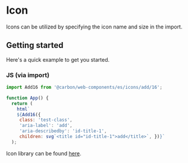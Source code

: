 
<Meta of={IconStories} />

# Icon

Icons can be utilized by specifying the icon name and size in the import.

## Getting started

Here's a quick example to get you started.

### JS (via import)

```javascript
import Add16 from '@carbon/web-components/es/icons/add/16';

function App() {
  return (
    html`
    ${Add16({
     class: 'test-class',
     'aria-label': 'add',
     'aria-describedby': 'id-title-1',
     children: svg`<title id="id-title-1">add</title>`, })}`
  );
```

Icon library can be found
[here](https://www.carbondesignsystem.com/guidelines/icons/library).
